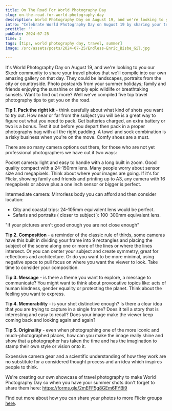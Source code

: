 ```yaml
---
title: On The Road For World Photography Day
slug: on-the-road-for-world-photography-day
description: World Photography Day on August 19, and we're looking to you our Skedr community to share your travel photos
intro: "Celebrate World Photography Day on August 19 by sharing your travel photos with Skedr! Capture landscapes, city portraits, or wildlife. Here are five tips: pack the right kit, consider composition, convey a message, create memorable images, and showcase originality."
pretitle: ''
pubDate: 2024-07-25
time: 3
tags: [tips, world photography day, travel, summer]
image: /src/assets/posts/2024-07-25/Endless-Enric_Bisbe_Gil.jpg

---
```


It's World Photography Day on August 19, and we're looking to you our Skedr community to share your travel photos that we'll compile into our own amazing gallery on that day. They could be landscapes, portraits from the city or countryside. Photo postcards from your summer holidays; family and friends enjoying the sunshine or simply epic wildlife or breathtaking sunsets. Want to find out more? Well we've compiled five top travel photography tips to get you on the road.

**Tip 1. Pack the right kit** - think carefully about what kind of shots you want to try out. How near or far from the subject you will be is a great way to figure out what you need to pack. Get batteries charged, an extra battery or two is a bonus. Test it out before you depart then pack in a proper photography bag with all the right padding. A towel and sock combination is a risky business when you're on the move. Comfy shoes are a must.

There are so many camera options out there, for those who are not yet professional photographers we have cut it two ways:

<span class="font-bold">Pocket camera</span>: light and easy to handle with a long built in zoom. Good quality compact with a 24-150mm lens. Many people worry about sensor size and megapixels. Think about where your images are going. If it's for Flickr, showing family and friends and printing up to A3, any camera with 16 megapixels or above plus a one inch sensor or bigger is perfect.

<span class="font-bold">Intermediate camera</span>: Mirrorless body you can afford and then consider location:
 - City and coastal trips:  24-105mm equivalent lens would be perfect. 
 - Safaris and portraits ( closer to subject ): 100-300mm equivalent lens.

<Quote 
  name="Robert Capa"
  description="legendary Magnum photographer"
  profileUrl="https://www.magnumphotos.com/photographer/robert-capa/"
  imageUrl="/profile/Robert-Capa.webp">
"If your pictures aren't good enough you are not close enough"
</Quote>

**Tip 2.  Composition** - a reminder of the classic rule of thirds, some cameras have this built in dividing your frame into 9 rectangles and placing the subject of the scene along one or more of the lines or where the lines intersect. Or you can center your subject and create symmetry, great for reflections and architecture. Or do you want to be more minimal, using negative space to pull focus on where you want the viewer to look. Take time to consider your composition.
<Gallery folder="2024-07-25/composition" id="composition" />

**Tip 3. Message** - is there a theme you want to explore, a message to communicate? You might want to think about provocative topics like: acts of human kindness, gender equality or protecting the planet. Think about the feeling you want to express.

**Tip 4. Memorability** - is your shot distinctive enough? Is there a clear idea that you are trying to capture in a single frame? Does it tell a story that is interesting and easy to recall? Does your image make the viewer keep coming back and looking again and again?

**Tip 5. Originality** -  even when photographing one of the more iconic and much-photographed places, how can you make the image really shine and show that a photographer has taken the time and has the imagination to stamp their own style or vision onto it.

<Gallery folder="2024-07-25" />

Expensive camera gear and a scientific understanding of how they work are no substitute for a considered thought process and an idea which inspires people to think.

We're creating our own showcase of travel photography to make World Photography Day so when you have your summer shots don't forget to share them here: https://forms.gle/2mEFF5g8GEm6FYBi9

Find out more about how you can share your photos to more Flickr groups <a href="/features">here</a>. 
